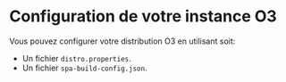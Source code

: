 # Configuration de votre instance O3

Vous pouvez configurer votre distribution O3 en utilisant soit:

- Un fichier `distro.properties`.
- Un fichier `spa-build-config.json`.